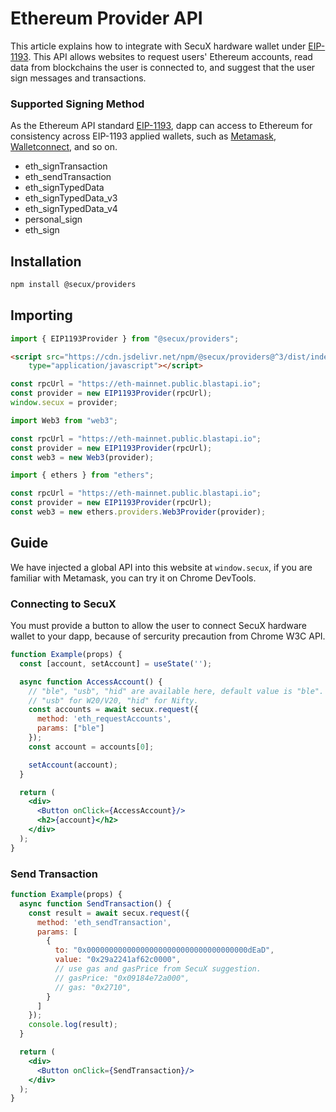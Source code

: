 
# Ethereum Provider API


This article explains how to integrate with SecuX hardware wallet under [EIP-1193](https://eips.ethereum.org/EIPS/eip-1193).
This API allows websites to request users' Ethereum accounts, read data from blockchains the user is connected to, 
and suggest that the user sign messages and transactions.

### Supported Signing Method
As the Ethereum API standard [EIP-1193](https://eips.ethereum.org/EIPS/eip-1193), 
dapp can access to Ethereum for consistency across EIP-1193 applied wallets, 
such as [Metamask](https://docs.metamask.io/guide/ethereum-provider.html), 
[Walletconnect](https://docs.walletconnect.com/1.0/quick-start/dapps/web3-provider), 
and so on.

- eth_signTransaction
- eth_sendTransaction
- eth_signTypedData
- eth_signTypedData_v3
- eth_signTypedData_v4
- personal_sign
- eth_sign

## Installation
```bash npm
npm install @secux/providers
```

## Importing

<Tabs>
<TabItem value="Node.js" default>

```js
import { EIP1193Provider } from "@secux/providers";
```

</TabItem>

<TabItem value="Web Browser">

```html
<script src="https://cdn.jsdelivr.net/npm/@secux/providers@^3/dist/index.js" 
    type="application/javascript"></script>
```

</TabItem>
</Tabs>


<Tabs>

<TabItem value="global" default>

```js
const rpcUrl = "https://eth-mainnet.public.blastapi.io";
const provider = new EIP1193Provider(rpcUrl);
window.secux = provider;
```

</TabItem>

<TabItem value="web3.js">

```js
import Web3 from "web3";

const rpcUrl = "https://eth-mainnet.public.blastapi.io";
const provider = new EIP1193Provider(rpcUrl);
const web3 = new Web3(provider);
```

</TabItem>

<TabItem value="ethers.js">

```js
import { ethers } from "ethers";

const rpcUrl = "https://eth-mainnet.public.blastapi.io";
const provider = new EIP1193Provider(rpcUrl);
const web3 = new ethers.providers.Web3Provider(provider);
```

</TabItem>
</Tabs>

## Guide
We have injected a global API into this website at `window.secux`, if you are familiar with Metamask, you can try it on Chrome DevTools.

### Connecting to SecuX
You must provide a button to allow the user to connect SecuX hardware wallet to your dapp, because of sercurity precaution from Chrome W3C API.
```jsx live
function Example(props) {
  const [account, setAccount] = useState('');  

  async function AccessAccount() {
    // "ble", "usb", "hid" are available here, default value is "ble".
    // "usb" for W20/V20, "hid" for Nifty.
    const accounts = await secux.request({
      method: 'eth_requestAccounts',
      params: ["ble"]
    });
    const account = accounts[0];

    setAccount(account);
  }

  return (
    <div>
      <Button onClick={AccessAccount}/>
      <h2>{account}</h2>
    </div>
  );
}
```

### Send Transaction
```jsx live
function Example(props) {
  async function SendTransaction() {
    const result = await secux.request({
      method: 'eth_sendTransaction',
      params: [
        {
          to: "0x000000000000000000000000000000000000dEaD",
          value: "0x29a2241af62c0000",
          // use gas and gasPrice from SecuX suggestion.
          // gasPrice: "0x09184e72a000",
          // gas: "0x2710",
        }
      ]
    });
    console.log(result);
  }

  return (
    <div>
      <Button onClick={SendTransaction}/>
    </div>
  );
}
```